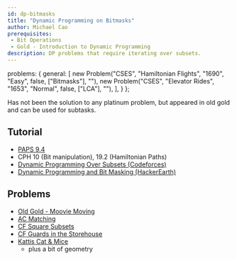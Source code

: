 ```yaml
---
id: dp-bitmasks
title: "Dynamic Programming on Bitmasks"
author: Michael Cao
prerequisites: 
 - Bit Operations
 - Gold - Introduction to Dynamic Programming
description: DP problems that require iterating over subsets.
---
```



  problems: {
    general: [
      new Problem("CSES", "Hamiltonian Flights", "1690", "Easy", false, ["Bitmasks"], ""),
      new Problem("CSES", "Elevator Rides", "1653", "Normal", false, ["LCA"], ""),
    ],
  }
};

Has not been the solution to any platinum problem, but appeared in old gold and can be used for subtasks.

## Tutorial

 - [PAPS 9.4](https://www.csc.kth.se/~jsannemo/slask/main.pdf)
 - CPH 10 (Bit manipulation), 19.2 (Hamiltonian Paths)
 - [Dynamic Programming Over Subsets (Codeforces)](https://codeforces.com/blog/entry/337)
 - [Dynamic Programming and Bit Masking (HackerEarth)](https://www.hackerearth.com/practice/algorithms/dynamic-programming/bit-masking/tutorial/)

## Problems

<problems-list problems={metadata.problems.general} />

 - [Old Gold - Moovie Moving](http://www.usaco.org/index.php?page=viewproblem2&cpid=515)
 - [AC Matching](https://atcoder.jp/contests/dp/tasks/dp_o)
 - [CF Square Subsets](https://codeforces.com/contest/895/problem/C)
 - [CF Guards in the Storehouse](https://codeforces.com/problemset/problem/845/F)
 - [Kattis Cat & Mice](https://open.kattis.com/problems/catandmice) [](66)
   - plus a bit of geometry